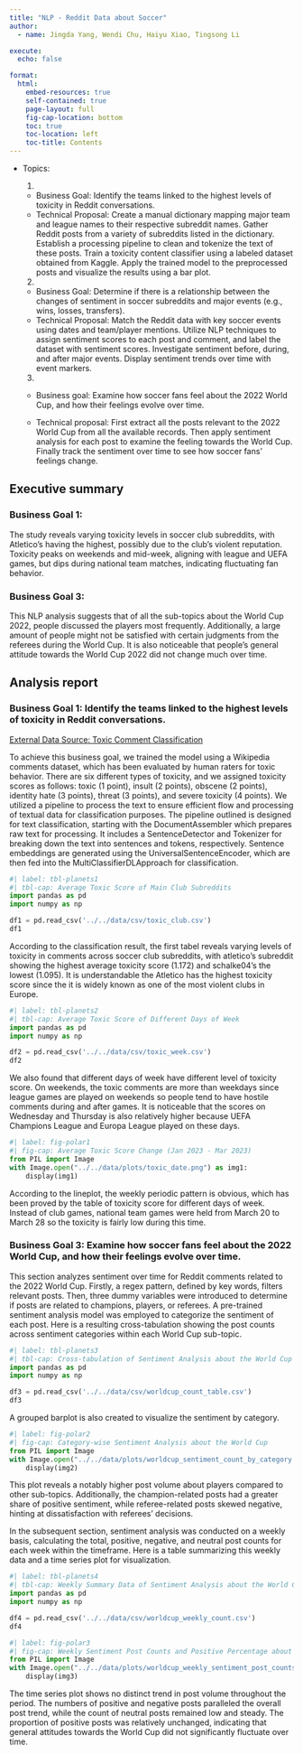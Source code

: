 ```yaml
---
title: "NLP - Reddit Data about Soccer"
author:
  - name: Jingda Yang, Wendi Chu, Haiyu Xiao, Tingsong Li

execute:
  echo: false

format:
  html:
    embed-resources: true
    self-contained: true
    page-layout: full
    fig-cap-location: bottom
    toc: true
    toc-location: left
    toc-title: Contents
---
```




- Topics:

  1. 
  - Business Goal: Identify the teams linked to the highest levels of toxicity in Reddit conversations.
  - Technical Proposal: Create a manual dictionary mapping major team and league names to their respective subreddit names. Gather Reddit posts from a variety of subreddits listed in the dictionary. Establish a processing pipeline to clean and tokenize the text of these posts. Train a toxicity content classifier using a labeled dataset obtained from Kaggle. Apply the trained model to the preprocessed posts and visualize the results using a bar plot.

   2. 
  - Business Goal: Determine if there is a relationship between the changes of sentiment in soccer subreddits and major events (e.g., wins, losses, transfers). 
  - Technical Proposal: Match the Reddit data with key soccer events using dates and team/player mentions. Utilize NLP techniques to assign sentiment scores to each post and comment, and label the dataset with sentiment scores. Investigate sentiment before, during, and after major events. Display sentiment trends over time with event markers.

  3. 
  - Business goal: Examine how soccer fans feel about the 2022 World Cup, and how their feelings evolve over time.

  - Technical proposal: First extract all the posts relevant to the 2022 World Cup from all the available records. Then apply sentiment analysis for each post to examine the feeling towards the World Cup. Finally track the sentiment over time to see how soccer fans' feelings change.

## Executive summary

### Business Goal 1:

The study reveals varying toxicity levels in soccer club subreddits, with Atletico's having the highest, possibly due to the club's violent reputation. Toxicity peaks on weekends and mid-week, aligning with league and UEFA games, but dips during national team matches, indicating fluctuating fan behavior.

### Business Goal 3:

This NLP analysis suggests that of all the sub-topics about the World Cup 2022, people discussed the players most frequently. Additionally, a large amount of people might not be satisfied with certain judgments from the referees during the World Cup. It is also noticeable that people's general attitude towards the World Cup 2022 did not change much over time.

## Analysis report

### Business Goal 1: Identify the teams linked to the highest levels of toxicity in Reddit conversations.

[External Data Source: Toxic Comment Classification](https://www.kaggle.com/c/jigsaw-toxic-comment-classification-challenge/overview)

To achieve this business goal, we trained the model using a Wikipedia comments dataset, which has been evaluated by human raters for toxic behavior. There are six different types of toxicity, and we assigned toxicity scores as follows: toxic (1 point), insult (2 points), obscene (2 points), identity hate (3 points), threat (3 points), and severe toxicity (4 points). We utilized a pipeline to process the text to ensure efficient flow and processing of textual data for classification purposes. The pipeline outlined is designed for text classification, starting with the DocumentAssembler which prepares raw text for processing. It includes a SentenceDetector and Tokenizer for breaking down the text into sentences and tokens, respectively. Sentence embeddings are generated using the UniversalSentenceEncoder, which are then fed into the MultiClassifierDLApproach for classification.

```python
#| label: tbl-planets1
#| tbl-cap: Average Toxic Score of Main Club Subreddits
import pandas as pd
import numpy as np

df1 = pd.read_csv('../../data/csv/toxic_club.csv')
df1
```

According to the classification result, the first tabel reveals varying levels of toxicity in comments across soccer club subreddits, with atletico's subreddit showing the highest average toxicity score (1.172) and schalke04's the lowest (1.095). It is understandable the Atletico has the highest toxicity score since the it is widely known as one of the most violent clubs in Europe.

```python
#| label: tbl-planets2
#| tbl-cap: Average Toxic Score of Different Days of Week
import pandas as pd
import numpy as np

df2 = pd.read_csv('../../data/csv/toxic_week.csv')
df2
```

We also found that different days of week have different level of toxicity score. On weekends, the toxic comments are more than weekdays since league games are played on weekends so people tend to have hostile comments during and after games. It is noticeable that the scores on Wednesday and Thursday is also relatively higher because UEFA Champions League and Europa League played on these days.

```python
#| label: fig-polar1
#| fig-cap: Average Toxic Score Change (Jan 2023 - Mar 2023)
from PIL import Image
with Image.open("../../data/plots/toxic_date.png") as img1:
    display(img1)
```

According to the lineplot, the weekly periodic pattern is obvious, which has been proved by the table of toxicity score for different days of week. Instead of club games, national team games were held from March 20 to March 28 so the toxicity is fairly low during this time.

### Business Goal 3: Examine how soccer fans feel about the 2022 World Cup, and how their feelings evolve over time.

This section analyzes sentiment over time for Reddit comments related to the 2022 World Cup. Firstly, a regex pattern, defined by key words, filters relevant posts. Then, three dummy variables were introduced to determine if posts are related to champions, players, or referees. A pre-trained sentiment analysis model was employed to categorize the sentiment of each post. Here is a resulting cross-tabulation showing the post counts across sentiment categories within each World Cup sub-topic.

```python
#| label: tbl-planets3
#| tbl-cap: Cross-tabulation of Sentiment Analysis about the World Cup
import pandas as pd
import numpy as np

df3 = pd.read_csv('../../data/csv/worldcup_count_table.csv')
df3
```

A grouped barplot is also created to visualize the sentiment by category. 

```python
#| label: fig-polar2
#| fig-cap: Category-wise Sentiment Analysis about the World Cup
from PIL import Image
with Image.open("../../data/plots/worldcup_sentiment_count_by_category.png") as img2:
    display(img2)
```

This plot reveals a notably higher post volume about players compared to other sub-topics. Additionally, the champion-related posts had a greater share of positive sentiment, while referee-related posts skewed negative, hinting at dissatisfaction with referees' decisions.

In the subsequent section, sentiment analysis was conducted on a weekly basis, calculating the total, positive, negative, and neutral post counts for each week within the timeframe. Here is a table summarizing this weekly data and a time series plot for visualization.

```python
#| label: tbl-planets4
#| tbl-cap: Weekly Summary Data of Sentiment Analysis about the World Cup
import pandas as pd
import numpy as np

df4 = pd.read_csv('../../data/csv/worldcup_weekly_count.csv')
df4
```

```python
#| label: fig-polar3
#| fig-cap: Weekly Sentiment Post Counts and Positive Percentage about the World Cup
from PIL import Image
with Image.open("../../data/plots/worldcup_weekly_sentiment_post_counts.png") as img3:
    display(img3)
```

The time series plot shows no distinct trend in post volume throughout the period. The numbers of positive and negative posts paralleled the overall post trend, while the count of neutral posts remained low and steady. The proportion of positive posts was relatively unchanged, indicating that general attitudes towards the World Cup did not significantly fluctuate over time.


